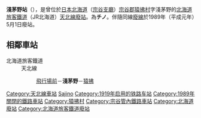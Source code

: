 {{Unreferenced|time=2021-09-29T00:38:16+00:00}}
{{noteTA
|T=zh-tw:淺茅野車站;zh-hk:淺茅野站;zh-cn:浅茅野站;
|1=zh-tw:淺茅野車站;zh-hk:淺茅野站;zh-cn:浅茅野站;
}}
{{日本車站資訊
|公司色       = #ccc
|文字色     = #000
|站名       = 淺茅野站
|圖片       = 
|pxl        = 
|圖片說明   = 
|日文原名   = 浅茅野
|平假名   = あさじの
|羅馬拼音   = Asajino
|前一站     = [[飛行場前站|飛行場前]]
|前一站距離      = 3.9*
|後一站距離      = 6.2
|後一站     = [[猿拂站|猿拂]]
|電報略號   = チノ
|車站編號     = 
|所屬公司 = [[File:JR_logo_(hokkaido).svg|23px]][[北海道旅客鐵道|北海道旅客鐵道]]（JR北海道）
|所屬路線   = [[天北線|天北線]]
|距離     = 76.7
|起點站     = [[音威子府站|音威子府]]
|所在地     = [[北海道|北海道]][[宗谷郡|宗谷郡]][[猿拂村|猿拂村]]字淺茅野
|座標       = {{coord|45|13|0.9|N|142|13|31|E|}}
|車站構造     = [[地面車站|地面車站]]
|月台配置     = 1面1線
|啟用年月日 = 1919年（[[大正|大正]]8年）11月1日
|廢站年月日 = 1989年（[[平成|平成]]元年）5月1日
|乘客人數   = 
|上下車人次   = 
|統計年度   = 
|轉車       = 
|備註       = 伴隨天北線的廢線而廢站<br/>*距離為實際距離（最後並無設定{{link-ja|營業距離|営業キロ}}）
}}
'''淺茅野站'''（{{jpn|j=浅茅野駅|hg=あさじのえき|rm=Asajino eki|f=y}}），是曾位於[[日本|日本]][[北海道|北海道]]（[[宗谷支廳|宗谷支廳]]）[[宗谷郡|宗谷郡]][[猿拂村|猿拂村]]字淺茅野的[[北海道旅客鐵道|北海道旅客鐵道]]（JR北海道）[[天北線|天北線]][[廢站|廢站]]。{{link-ja|電報略號 (鐵路)|電報略号 (鉄道)|電報略號}}為'''チノ'''。伴隨同線[[廢線|廢線]]於1989年（平成元年）5月1日廢站。
== 相鄰車站 ==
; 北海道旅客鐵道
: 天北線
:: [[飛行場前站|飛行場前]]－'''淺茅野'''－[[猿拂站|猿拂]]
{{天北線}}
{{Japan-rail-stub}}

{{DEFAULTSORT:Asajino}}
[[Category:天北線車站|Category:天北線車站]]
[[Category:日本鐵路車站_A|Sajino]]
[[Category:1919年启用的铁路车站|Category:1919年启用的铁路车站]]
[[Category:1989年關閉的鐵路車站|Category:1989年關閉的鐵路車站]]
[[Category:猿拂村|Category:猿拂村]]
[[Category:宗谷管內鐵路車站|Category:宗谷管內鐵路車站]]
[[Category:北海道廢站|Category:北海道廢站]]
[[Category:北海道旅客鐵道廢站|Category:北海道旅客鐵道廢站]]